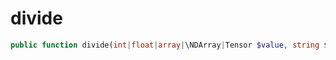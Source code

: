 # divide

```php
public function divide(int|float|array|\NDArray|Tensor $value, string $name = ''): Tensor
```